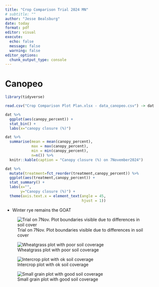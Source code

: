 ```yaml
---
title: "Crop Comparison Trial 2024 MN"
# subtitle: ""
author: "Jesse Bealsburg"
date: today
format: pdf
editor: visual
execute:
  echo: false
  message: false
  warning: false
editor_options: 
  chunk_output_type: console
---
```


# Canopeo

```r
library(tidyverse)

read.csv("Crop Comparison Plot Plan.xlsx - data_canopeo.csv") -> dat

dat %>% 
  ggplot(aes(canopy_percent)) +
  stat_bin() +
  labs(x="canopy closure (%)")

dat %>% 
  summarise(mean = mean(canopy_percent),
            max = max(canopy_percent),
            min = min(canopy_percent),
            n=n()) %>% 
  knitr::kable(caption = "Canopy closure (%) on 7November2024")
```

```r
dat %>% 
  mutate(treatment=fct_reorder(treatment,canopy_percent)) %>% 
  ggplot(aes(treatment,canopy_percent)) +
  stat_summary() +
  labs(x="",
       y="Canopy closure (%)") +
  theme(axis.text.x = element_text(angle = 45,
                                   hjust = 1))

```

-   Winter rye remains the GOAT

\newpage

![Trial on 7Nov. Plot boundaries visible due to differences in soil cover](IMG_8338 (1).JPEG)

![Wheatgrass plot with poor soil coverage](IMG_8320.JPEG)

![Intercrop plot with ok soil coverage](IMG_8319.JPEG)

![Small grain plot with good soil coverage](IMG_8325.JPEG)
